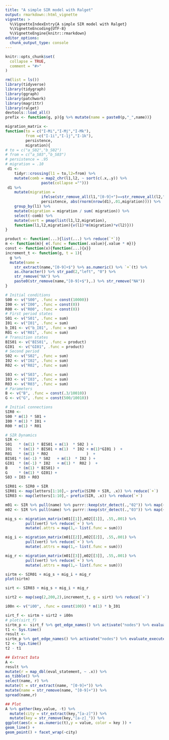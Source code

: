 ```yaml
---
title: "A simple SIR model with Ralget"
output: rmarkdown::html_vignette
vignette: >
  %\VignetteIndexEntry{A simple SIR model with Ralget}
  %\VignetteEncoding{UTF-8}
  %\VignetteEngine{knitr::rmarkdown}
editor_options: 
  chunk_output_type: console
---
```


```r
knitr::opts_chunk$set(
  collapse = TRUE,
  comment = "#>"
)

```

```r
rm(list = ls())
library(tidyverse)
library(tidygraph)
library(ggraph)
library(patchwork)
library(magrittr)
library(ralget)
devtools::load_all()
prefix <- function(g, p){g %>% mutate(name = paste0(p,"_",name))}

migration_matrix <- 
function(to = c("I-Mi","I-Mj","I-Mk"), 
         from =c("I-1i","I-1j","I-1k"), 
         persistence, 
         migration){
# to = c("a_S02","b_S02")
# from = c("a_S03","b_S03")
# persistence = .95
# migration = .10 
 d1 <-  
    tidyr::crossing(l1 = to,l2=from) %>%
    mutate(comb = map2_chr(l1,l2, ~ sort(c(.x,.y)) %>% 
                paste(collapse ="")))  
 d1 %>% 
    mutate(migration = 
                ifelse(str_remove_all(l1,"[0-9]+")==str_remove_all(l2,"[0-9]+"),
                persistence, abs(rnorm(nrow(d1),.01,migration)))) %>%   
    group_by(l1) %>% 
    mutate(migration = migration / sum( migration)) %>%
    select(-comb) %>%
    mutate(vert = pmap(list(l1,l2,migration),
    function(l1,l2,migration){v(l1)*m(migration)*v(l2)}))
}

```

```r
product <- function(...){list(...) %>% reduce(`*`)}
m <- function(m){ e(.func = function(.value){.value * m})}
const <- function(x){function(...){x}}
increment_t <- function(g, t = 1){
  g %>% 
  mutate(name = 
    str_extract(name,"[0-9]+$") %>% as.numeric() %>% `+`(t) %>% 
    as.character() %>% str_pad(2,"left", "0") %>% 
    str_remove("NA") %>% 
    paste0(str_remove(name,"[0-9]+$"),.) %>% str_remove("NA"))
}
```



```r
# Initial conditions
S00 <- v("S00", .func = const(10000))
I00 <- v("I00", .func = const(0))
R00 <- v("R00", .func = const(0))
# First period states 
S01 <- v("S01", .func = sum)
I01 <- v("I01", .func = sum)
b_I01 <- v("b_I01", .func = sum)
R01 <- v("R01", .func = sum)
# Transition states 
BIS01 <- v("BIS01", .func = product)
GI01  <- v("GI01", .func = product)
# Second period
S02 <- v("S02", .func = sum)
I02 <- v("I02", .func = sum)
R02 <- v("R02", .func = sum)

S03 <- v("S03", .func = sum)
I03 <- v("I03", .func = sum)
R03 <- v("R03", .func = sum)
# Parameters 
B <- v("B", .func = const(.3/10010))
G <- v("G", .func = const(500/10010))
```


```r
# Initial connections
SIR0 <-
S00 * m(1) * S01 + 
I00 * m(1) * I01 + 
R00 * m(1) * R01 

# SIR Dynamics 
SIR <- 
S01   * (m(1) * BIS01 + m(1)  * S02 ) +
I01   * (m(1) * BIS01 + m(1)  * I02 + m(1)*GI01 )  +
R01   * (m(1) * R02                 )  +
BIS01 * (m(-1) * S02   + m(1)  * I02 ) + 
GI01  * (m(-1) * I02   + m(1) *  R02 )  +
B     * (m(1) * BIS01) +
G     * (m(1) * GI01) +
S03 + I03 + R03

SIR01 <- SIR0 + SIR
SIR01 <- map(letters[1:10],~ prefix(SIR0 + SIR, .x)) %>% reduce(`+`) 
SIR03 <- map(letters[1:10],~ prefix(SIR, .x)) %>% reduce(`+`) 

m01 <- SIR %>% pull(name) %>% purrr::keep(str_detect(.,"02")) %>% map(~ paste0(letters[1:10],"_",.x))
m02 <- SIR %>% pull(name) %>% purrr::keep(str_detect(.,"03")) %>% map(~ paste0(letters[1:10],"_",.x))

mig_s <- migration_matrix(m01[[1]],m02[[1]], .55,.001) %>% 
         pull(vert) %>% reduce(`+`) %>%
         mutate(.attrs = map(1,~ list(.func = sum)))

mig_i <- migration_matrix(m01[[2]],m02[[2]], .55,.001) %>% 
         pull(vert) %>% reduce(`+`) %>%
         mutate(.attrs = map(1,~ list(.func = sum)))

mig_r <- migration_matrix(m01[[3]],m02[[3]], .55,.001) %>% 
         pull(vert) %>% reduce(`+`) %>%
         mutate(.attrs = map(1,~ list(.func = sum)))

sirtm <- SIR01 + mig_s + mig_i + mig_r
plot(sirtm) 

sirt <- SIR03 + mig_s + mig_i + mig_r

sirt2 <- map(seq(2,200,2),increment_t, g = sirt) %>% reduce(`+`)

i00n <- v("i00", .func = const(100)) * m(1) * b_I01 

sirt_f <- sirtm + sirt2 + i00n
# plot(sirt_f)
sirtm_p <- sirt_f %>% get_edge_names() %>% activate("nodes") %>% evaluate_prepare()  
t1 <- Sys.time()
result <- 
sirtm_p %>% get_edge_names() %>% activate("nodes") %>% evaluate_execute() 
t2 <- Sys.time()
t2 - t1
```

```r
## Extract Data
A <- 
result %>%
mutate(r = map_dbl(eval_statement, ~ .x)) %>% 
as_tibble() %>% 
select(name, r) %>% 
mutate(t = str_extract(name, "[0-9]+")) %>% 
mutate(name = str_remove(name, "[0-9]+")) %>% 
spread(name,r)

## Plot
A %>% gather(key,value, -t) %>% 
  mutate(city = str_extract(key,"[a-z]")) %>%
  mutate(key = str_remove(key,"[a-z]_")) %>%
ggplot(aes(x = as.numeric(t),y = value, color = key )) + 
geom_line() + 
geom_point() + facet_wrap(~city)
```
